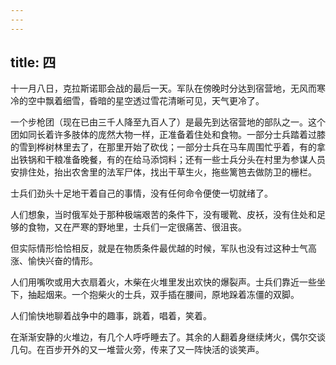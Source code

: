 ```yaml
---
---
---
```

title: 四
---



十一月八日，克拉斯诺耶会战的最后一天。军队在傍晚时分达到宿营地，无风而寒冷的空中飘着细雪，昏暗的星空透过雪花清晰可见，天气更冷了。

一个步枪团（现在已由三千人降至九百人了）是最先到达宿营地的部队之一。这个团如同长着许多肢体的庞然大物一样，正准备着住处和食物。一部分士兵踏着过膝的雪到桦树林里去了，在那里开始了砍伐；一部分士兵在马车周围忙乎着，有的拿出铁锅和干粮准备晚餐，有的在给马添饲料；还有一些士兵分头在村里为参谋人员安排住处，抬出农舍里的法军尸体，找出干草生火，拖些篱笆去做防卫的栅栏。

士兵们劲头十足地干着自己的事情，没有任何命令便使一切就绪了。

人们想象，当时俄军处于那种极端艰苦的条件下，没有暖靴、皮袄，没有住处和足够的食物，又在严寒的野地里，士兵们一定很痛苦、很沮丧。

但实际情形恰恰相反，就是在物质条件最优越的时候，军队也没有过这种士气高涨、愉快兴奋的情形。

人们用嘴吹或用大衣扇着火，木柴在火堆里发出欢快的爆裂声。士兵们靠近一些坐下，抽起烟来。一个抱柴火的士兵，双手插在腰间，原地跺着冻僵的双脚。

人们愉快地聊着战争中的趣事，跳着，唱着，笑着。

在渐渐安静的火堆边，有几个人呼呼睡去了。其余的人翻着身继续烤火，偶尔交谈几句。在百步开外的又一堆营火旁，传来了又一阵快活的谈笑声。
